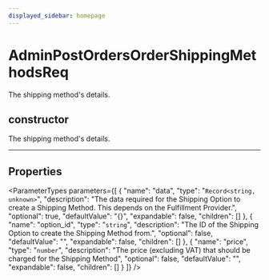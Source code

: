 ```yaml
---
displayed_sidebar: homepage
---
```



# AdminPostOrdersOrderShippingMethodsReq

The shipping method's details.

## constructor

The shipping method's details.

___

## Properties

<ParameterTypes parameters={[
  {
    "name": "data",
    "type": "`Record<string, unknown>`",
    "description": "The data required for the Shipping Option to create a Shipping Method. This depends on the Fulfillment Provider.",
    "optional": true,
    "defaultValue": "{}",
    "expandable": false,
    "children": []
  },
  {
    "name": "option_id",
    "type": "`string`",
    "description": "The ID of the Shipping Option to create the Shipping Method from.",
    "optional": false,
    "defaultValue": "",
    "expandable": false,
    "children": []
  },
  {
    "name": "price",
    "type": "`number`",
    "description": "The price (excluding VAT) that should be charged for the Shipping Method",
    "optional": false,
    "defaultValue": "",
    "expandable": false,
    "children": []
  }
]} />
